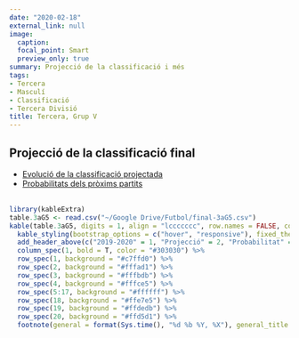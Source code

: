 ```yaml
---
date: "2020-02-18"
external_link: null
image:
  caption: 
  focal_point: Smart
  preview_only: true
summary: Projecció de la classificació i més
tags:
- Tercera
- Masculí
- Classificació
- Tercera Divisió
title: Tercera, Grup V
---
```

## Projecció de la classificació final

* [Evolució de la classificació projectada](https://futstat.cat/projeccions/tercera-evolucio/)
<br>
* [Probabilitats dels pròxims partits](https://futstat.cat/projeccions/tercera-partits/)
<br>
<br>
```r
library(kableExtra)
table.3aG5 <- read.csv("~/Google Drive/Futbol/final-3aG5.csv")
kable(table.3aG5, digits = 1, align = "lccccccc", row.names = FALSE, col.names = c("Club", "Punts", "GD", "Campió", "Playoffs", "Descens", "GF", "GC"))  %>%
  kable_styling(bootstrap_options = c("hover", "responsive"), fixed_thead = T) %>%
  add_header_above(c("2019-2020" = 1, "Projecció" = 2, "Probabilitat" = 3, "xGols" = 2)) %>%
  column_spec(1, bold = T, color = "#303030") %>%
  row_spec(1, background = "#c7ffd0") %>%
  row_spec(2, background = "#fffad1") %>%
  row_spec(3, background = "#fffbdb") %>%
  row_spec(4, background = "#fffce5") %>%
  row_spec(5:17, background = "#ffffff") %>%
  row_spec(18, background = "#ffe7e5") %>%
  row_spec(19, background = "#ffdedb") %>%
  row_spec(20, background = "#ffd5d1") %>%
  footnote(general = format(Sys.time(), "%d %b %Y, %X"), general_title = "Actualitzat:", footnote_as_chunk = T)
```
